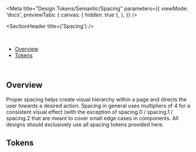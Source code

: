
<Meta
  title="Design Tokens/Semantic/Spacing"
  parameters={{
    viewMode: 'docs',
    previewTabs: {
      canvas: { hidden: true },
    },
  }}
/>

<SectionHeader title={'Spacing'} />

<br />

- [Overview](#overview)
- [Tokens](#tokens)

<br />

## Overview

Proper spacing helps create visual hierarchy within a page and directs the user towards a desired action. Spacing in general uses
multipliers of 4 for a consistent visual effect (with the exception of spacing.0 / spacing.1 / spacing.2 that are meant to cover small edge
cases in components. All designs should exclusively use all spacing tokens provided here.

## Tokens

<SpacingSizingShowcase />
